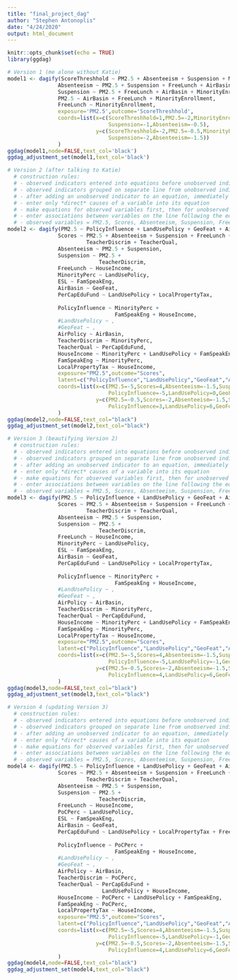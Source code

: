 ```yaml
---
title: "final_project_dag"
author: "Stephen Antonoplis"
date: "4/24/2020"
output: html_document
---
```


```r
knitr::opts_chunk$set(echo = TRUE)
library(ggdag)
```

```r
# Version 1 (me alone without Katie)
model1 <- dagify(ScoreThreshhold ~ PM2.5 + Absenteeism + Suspension + MinorityEnrollment + FreeLunch + AirBasin,
                Absenteeism ~ PM2.5 + Suspension + FreeLunch + AirBasin + MinorityEnrollment,
                Suspension ~ PM2.5 + FreeLunch + AirBasin + MinorityEnrollment,
                PM2.5 ~ AirBasin + FreeLunch + MinorityEnrollment,
                FreeLunch ~ MinorityEnrollment,
                exposure='PM2.5',outcome='ScoreThreshhold',
                coords=list(x=c(ScoreThreshhold=1,PM2.5=-2,MinorityEnrollment=-2,FreeLunch=-1,AirBasin=0,
                                Suspension=-1,Absenteeism=-0.5),
                            y=c(ScoreThreshhold=-2,PM2.5=-0.5,MinorityEnrollment=2,FreeLunch=1.5,AirBasin=2,
                                Suspension=-2,Absenteeism=-1.5))
                )
ggdag(model1,node=FALSE,text_col='black')
ggdag_adjustment_set(model1,text_col='black')
```

```r
# Version 2 (after talking to Katie)
  # construction rules:
  # - observed indicators entered into equations before unobserved indicators
  # - observed indicators grouped on separate line from unobserved indicators
  # - after adding an unobserved indicator to an equation, immediately add it to the "latent" parameter before altering further equations
  # - enter only *direct* causes of a variable into its equation
  # - make equations for observed variables first, then for unobserved variables
  # - enter associations between variables on the line following the equation for the variable and indented
  # - observed variables = PM2.5, Scores, Absenteeism, Suspension, FreeLunch, MinorityPerc, ESL, AirBasin, PerCapEduFund
model2 <- dagify(PM2.5 ~ PolicyInfluence + LandUsePolicy + GeoFeat + AirPolicy,
                Scores ~ PM2.5 + Absenteeism + Suspension + FreeLunch + ESL + AirBasin + PerCapEduFund +
                         TeacherDiscrim + TeacherQual,
                Absenteeism ~ PM2.5 + Suspension,
                Suspension ~ PM2.5 + 
                             TeacherDiscrim,
                FreeLunch ~ HouseIncome,
                MinorityPerc ~ LandUsePolicy,
                ESL ~ FamSpeakEng,
                AirBasin ~ GeoFeat,
                PerCapEduFund ~ LandUsePolicy + LocalPropertyTax,
                
                PolicyInfluence ~ MinorityPerc + 
                                  FamSpeakEng + HouseIncome,
                #LandUsePolicy ~ ,
                #GeoFeat ~ ,
                AirPolicy ~ AirBasin,
                TeacherDiscrim ~ MinorityPerc,
                TeacherQual ~ PerCapEduFund,
                HouseIncome ~ MinorityPerc + LandUsePolicy + FamSpeakEng,
                FamSpeakEng ~ MinorityPerc,
                LocalPropertyTax ~ HouseIncome,
                exposure="PM2.5",outcome="Scores",
                latent=c("PolicyInfluence","LandUsePolicy","GeoFeat","AirPolicy","TeacherDiscrim","TeacherQual","HouseIncome","FamSpeakEng","LocalPropertyTax"),
                coords=list(x=c(PM2.5=-5,Scores=4,Absenteeism=-1.5,Suspension=-2,FreeLunch=2,MinorityPerc=-5,ESL=2,AirBasin=-1,PerCapEduFund=3.5,
                                PolicyInfluence=-5,LandUsePolicy=0,GeoFeat=-2.6,AirPolicy=-2.35,TeacherDiscrim=.75,TeacherQual=3.75,HouseIncome=0,FamSpeakEng=1,LocalPropertyTax=1.25),
                            y=c(PM2.5=-0.5,Scores=-2,Absenteeism=-1.5,Suspension=-2.5,FreeLunch=1,MinorityPerc=5,ESL=3.5,AirBasin=0.75,PerCapEduFund=4,
                                PolicyInfluence=3,LandUsePolicy=6,GeoFeat=0,AirPolicy=-0.25,TeacherDiscrim=0.25,TeacherQual=3,HouseIncome=1.5,FamSpeakEng=4.25,LocalPropertyTax=2.25))
                )
ggdag(model2,node=FALSE,text_col="black")
ggdag_adjustment_set(model2,text_col="black")
```

```r
# Version 3 (beautifying Version 2)
  # construction rules:
  # - observed indicators entered into equations before unobserved indicators
  # - observed indicators grouped on separate line from unobserved indicators
  # - after adding an unobserved indicator to an equation, immediately add it to the "latent" parameter before altering further equations
  # - enter only *direct* causes of a variable into its equation
  # - make equations for observed variables first, then for unobserved variables
  # - enter associations between variables on the line following the equation for the variable and indented
  # - observed variables = PM2.5, Scores, Absenteeism, Suspension, FreeLunch, MinorityPerc, ESL, AirBasin, PerCapEduFund
model3 <- dagify(PM2.5 ~ PolicyInfluence + LandUsePolicy + GeoFeat + AirPolicy,
                Scores ~ PM2.5 + Absenteeism + Suspension + FreeLunch + ESL + AirBasin + PerCapEduFund +
                         TeacherDiscrim + TeacherQual,
                Absenteeism ~ PM2.5 + Suspension,
                Suspension ~ PM2.5 + 
                             TeacherDiscrim,
                FreeLunch ~ HouseIncome,
                MinorityPerc ~ LandUsePolicy,
                ESL ~ FamSpeakEng,
                AirBasin ~ GeoFeat,
                PerCapEduFund ~ LandUsePolicy + LocalPropertyTax,
                
                PolicyInfluence ~ MinorityPerc + 
                                  FamSpeakEng + HouseIncome,
                #LandUsePolicy ~ ,
                #GeoFeat ~ ,
                AirPolicy ~ AirBasin,
                TeacherDiscrim ~ MinorityPerc,
                TeacherQual ~ PerCapEduFund,
                HouseIncome ~ MinorityPerc + LandUsePolicy + FamSpeakEng,
                FamSpeakEng ~ MinorityPerc,
                LocalPropertyTax ~ HouseIncome,
                exposure="PM2.5",outcome="Scores",
                latent=c("PolicyInfluence","LandUsePolicy","GeoFeat","AirPolicy","TeacherDiscrim","TeacherQual","HouseIncome","FamSpeakEng","LocalPropertyTax"),
                coords=list(x=c(PM2.5=-5,Scores=4,Absenteeism=-1.5,Suspension=-2,FreeLunch=1.75,MinorityPerc=-5,ESL=2,AirBasin=-2.35,PerCapEduFund=3.5,
                                PolicyInfluence=-5,LandUsePolicy=-1,GeoFeat=-3,AirPolicy=-2.75,TeacherDiscrim=0,TeacherQual=3.75,HouseIncome=0.75,FamSpeakEng=1,LocalPropertyTax=1.75),
                            y=c(PM2.5=-0.5,Scores=-2,Absenteeism=-1.5,Suspension=-2.5,FreeLunch=0.8,MinorityPerc=5,ESL=3.5,AirBasin=0.75,PerCapEduFund=4,
                                PolicyInfluence=4,LandUsePolicy=6,GeoFeat=0,AirPolicy=-0.25,TeacherDiscrim=0.25,TeacherQual=3,HouseIncome=1.3,FamSpeakEng=4.25,LocalPropertyTax=2.05))
                )
ggdag(model3,node=FALSE,text_col="black")
ggdag_adjustment_set(model3,text_col="black")
```

```r
# Version 4 (updating Version 3)
  # construction rules:
  # - observed indicators entered into equations before unobserved indicators
  # - observed indicators grouped on separate line from unobserved indicators
  # - after adding an unobserved indicator to an equation, immediately add it to the "latent" parameter before altering further equations
  # - enter only *direct* causes of a variable into its equation
  # - make equations for observed variables first, then for unobserved variables
  # - enter associations between variables on the line following the equation for the variable and indented
  # - observed variables = PM2.5, Scores, Absenteeism, Suspension, FreeLunch, MinorityPerc, ESL, AirBasin, PerCapEduFund
model4 <- dagify(PM2.5 ~ PolicyInfluence + LandUsePolicy + GeoFeat + AirPolicy,
                Scores ~ PM2.5 + Absenteeism + Suspension + FreeLunch + ESL + AirBasin + PerCapEduFund +
                         TeacherDiscrim + TeacherQual,
                Absenteeism ~ PM2.5 + Suspension,
                Suspension ~ PM2.5 + 
                             TeacherDiscrim,
                FreeLunch ~ HouseIncome,
                PoCPerc ~ LandUsePolicy,
                ESL ~ FamSpeakEng,
                AirBasin ~ GeoFeat,
                PerCapEduFund ~ LandUsePolicy + LocalPropertyTax + FreeLunch,
                
                PolicyInfluence ~ PoCPerc + 
                                  FamSpeakEng + HouseIncome,
                #LandUsePolicy ~ ,
                #GeoFeat ~ ,
                AirPolicy ~ AirBasin,
                TeacherDiscrim ~ PoCPerc,
                TeacherQual ~ PerCapEduFund + 
                              LandUsePolicy + HouseIncome,
                HouseIncome ~ PoCPerc + LandUsePolicy + FamSpeakEng,
                FamSpeakEng ~ PoCPerc,
                LocalPropertyTax ~ HouseIncome,
                exposure="PM2.5",outcome="Scores",
                latent=c("PolicyInfluence","LandUsePolicy","GeoFeat","AirPolicy","TeacherDiscrim","HouseIncome","FamSpeakEng","LocalPropertyTax"),
                coords=list(x=c(PM2.5=-5,Scores=4,Absenteeism=-1.5,Suspension=-2,FreeLunch=1.75,PoCPerc=-5,ESL=2,AirBasin=-2.35,PerCapEduFund=3.5,
                                PolicyInfluence=-5,LandUsePolicy=-1,GeoFeat=-3,AirPolicy=-2.75,TeacherDiscrim=0,TeacherQual=3.75,HouseIncome=0.75,FamSpeakEng=1,LocalPropertyTax=1.75),
                            y=c(PM2.5=-0.5,Scores=-2,Absenteeism=-1.5,Suspension=-2.5,FreeLunch=0.8,PoCPerc=5,ESL=3.5,AirBasin=0.75,PerCapEduFund=4,
                                PolicyInfluence=4,LandUsePolicy=6,GeoFeat=0,AirPolicy=-0.25,TeacherDiscrim=0.25,TeacherQual=3,HouseIncome=1.3,FamSpeakEng=4.25,LocalPropertyTax=2.05))
                )
ggdag(model4,node=FALSE,text_col="black")
ggdag_adjustment_set(model4,text_col="black")
```

